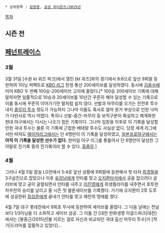 * 상위항목 : [[임창용]], [[삼성 라이온즈/2015년]]

[[목차]]
== 시즌 전 ==

== [[페넌트레이스]] ==
=== 3월 ===
3월 31일 [수원 kt 위즈 파크]에서 열린 [kt 위즈]와의 경기에서 8:6으로 앞선 9회말 등판하여 1이닝 퍼펙트로 [[KBO 리그]] 한정 통산 200세이브를 달성하였다. 동시에 [[김용수]]에 이어 KBO 두 번째 100승-200세이브 고지에 올랐다.[* 100승 200세이브 기록에 대해 말하자면 일률적으로 10승과 20세이브를 10년간 꾸준히 해야 달성할 수 있는 기록으로 이를 동시에 꾸준히 이어가기란 말처럼 쉽지 않다. 선발과 마무리를 오가는 전천후 투수 내지 [[중무리 투수]] 정도가 가능하지 그나마 이들도 혹사로 얼마 못가 부상으로 인한 낙마가 다반사로 역시 어렵다. 특히나 선발-중간-마무리 등 보직구분이 확실하고 체계화한 현대 야구에서는 다시는 나오기 힘든 기록이다. 그나마 임창용 이후로 이 기록을 달성할 만한 국내 투수는 물론 이 기록에 근접한 베테랑 투수도 사실상 없다. 당장 세계 리그에서만 따져도 [[메이저리그]]에서는 단 4명만이 이 기록을 달성하였고, [[일본프로야구]]에서는 '''아직 이 기록을 달성한 선수가 없다.''' 한미일 야구 리그를 통틀어서 단 6명만이 달성한 그야말로 진기록 중의 진기록이라 할 수 있다. [[흠좀무]].]

=== 4월 ===
그러나 4월 5일 잠실 LG전에서 5:4로 앞선 상황에 9회말에 등판해서 첫 타자 [[최경철]]을 3구삼진으로 잡았으나 이후 [[유강남]]에게 안타를 맞고 [[오지환]]타석에서 공을 잡으려다 글러브에 맞고 공이 굴절되면서 안타를 내주고 [[이진영]]에게 희생플라이를 내주면서 호투한 차우찬의 승리를 날리고 올 시즌 첫 블론세이브를 기록했다. 거기에 오지환이 2루 도루에 성공한뒤 [[정성훈]]에게 끝내기 안타를 맞고 패전의 멍에를 썼다.

4월 7일 대구 롯데전에서 9회초 무사에 등판하여 세이브를 올렸다. 그 다음 날에는 전날보다 1/3이닝을 더 소화하고 세이브 성공. 그 이틀 간 [대전 한화생명 이글스파크|대전]에서는 [봉중근/2015년|불 지르는 걸로 자신과 비교되던 국대 출신 마무리 투수]가 [작가|드라마를 집필하고 있었다]...
